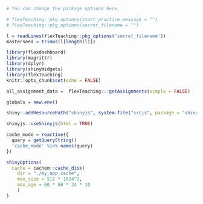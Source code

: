 ```r
# You can change the package options here.

# flexTeaching::pkg_options(start_practice_message = "")
# flexTeaching::pkg_options(secret_filename = "")

```

```r
l = readLines(flexTeaching::pkg_options('secret_filename'))
masterseed = trimws(l[length(l)])
```

```r
library(flexdashboard)
library(magrittr)
library(dplyr)
library(shinyWidgets)
library(flexTeaching)
knitr::opts_chunk$set(echo = FALSE)

all_assignment_data =  flexTeaching:::getAssignments(simple = FALSE)

globals = new.env()
```

```r
shiny::addResourcePath("shinyjs", system.file("srcjs", package = "shinyjs"))
```

```r
shinyjs::useShinyjs(html = TRUE)

cache_mode = reactive({
  query = getQueryString()
  'cache_mode' %in% names(query)
})
```
<script src="shinyjs/inject.js"></script>

```r
shinyOptions(
  cache = cachem::cache_disk(
    dir = "./my_app_cache",
    max_size = 512 * 1024^2,
    max_age = 60 * 60 * 24 * 10
    )
)
```
